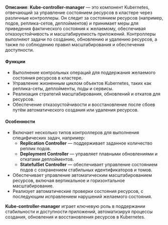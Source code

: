 **Описание**: **Kube-controller-manager** — это компонент Kubernetes, отвечающий за управление состоянием ресурсов в кластере через различные контроллеры. Он следит за состоянием ресурсов (например, подов, реплика-сетов, деплойментов) и принимает меры для приведения фактического состояния к желаемому, обеспечивая отказоустойчивость и масштабируемость приложений. Контроллеры выполняют задачи по созданию, обновлению и удалению ресурсов, а также по соблюдению правил масштабирования и обеспечения доступности.

#### Функции
- Выполнение контрольных операций для поддержания желаемого состояния ресурсов в кластере.
- Управление жизненным циклом объектов Kubernetes, таких как реплика-сеты, деплойменты, поды и сервисы.
- Реализация стратегий масштабирования, обновлений и откатов для ресурсов.
- Обеспечение отказоустойчивости и восстановление после сбоев путём автоматического создания или удаления ресурсов.

#### Особенности
- Включает несколько типов контроллеров для выполнения специфических задач, например:
  - **Replication Controller** — поддерживает заданное количество реплик подов.
  - **Deployment Controller** — управляет плавными обновлениями и откатами деплойментов.
  - **StatefulSet Controller** — обеспечивает управление состоянием подов с сохранением стабильных идентификаторов и томов.
- Обеспечивает управление автоматическим масштабированием ресурсов, включая вертикальное и горизонтальное масштабирование.
- Реализует автоматические проверки состояния ресурсов, с последующим исправлением нарушений желаемого состояния.


**Kube-controller-manager** играет ключевую роль в поддержании стабильности и доступности приложений, автоматизируя процессы создания, обновления и восстановления ресурсов в Kubernetes.
